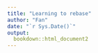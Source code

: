 ```yaml
---
title: "Learning to rebase"
author: "Fan"
date: "`r Sys.Date()`"
output:
  bookdown::html_document2
---
```


